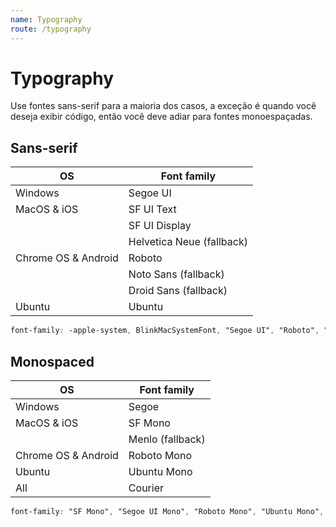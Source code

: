 ```yaml
---
name: Typography
route: /typography
---
```


# Typography

Use fontes sans-serif para a maioria dos casos, a exceção é quando você deseja exibir código, então você deve adiar para fontes monoespaçadas.

## Sans-serif

| OS | Font family |
| --- | --- |
| Windows | Segoe UI |
| MacOS & iOS | SF UI Text |
| | SF UI Display |
| | Helvetica Neue (fallback) |
| Chrome OS & Android | Roboto |
| | Noto Sans (fallback) |
| | Droid Sans (fallback) |
| Ubuntu | Ubuntu |


```css
font-family: -apple-system, BlinkMacSystemFont, "Segoe UI", "Roboto", "Noto Sans", "Ubuntu", "Droid Sans", "Helvetica Neue", sans-serif;
```

## Monospaced

| OS | Font family |
|---------------------|--------------------------|
| Windows | Segoe |
| MacOS & iOS | SF Mono |
|  | Menlo (fallback) |
| Chrome OS & Android | Roboto Mono |
| Ubuntu | Ubuntu Mono |
| All | Courier |

```css
font-family: "SF Mono", "Segoe UI Mono", "Roboto Mono", "Ubuntu Mono", Menlo, Courier, monospace;
```